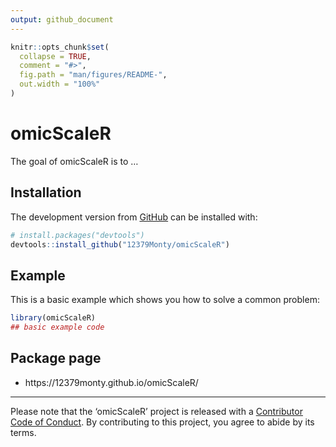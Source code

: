 ```yaml
---
output: github_document
---
```


<!-- README.md is generated from README.Rmd. Please edit that file -->

```r
knitr::opts_chunk$set(
  collapse = TRUE,
  comment = "#>",
  fig.path = "man/figures/README-",
  out.width = "100%"
)
```

# omicScaleR

<!-- badges: start -->
<!-- badges: end -->

The goal of omicScaleR is to ...

## Installation

<!--
You can install the released version of omicScaleR from [CRAN](https://CRAN.R-project.org) with:

``` r
install.packages("omicScaleR")
```
-->

The development version from [GitHub](https://github.com/) can 
be installed with:

``` r
# install.packages("devtools")
devtools::install_github("12379Monty/omicScaleR")
```
## Example

This is a basic example which shows you how to solve a common problem:

```r
library(omicScaleR)
## basic example code
```


## Package page

* https://12379monty.github.io/omicScaleR/



-----

Please note that the 'omicScaleR' project is released with a [Contributor Code of Conduct](.github/CODE_OF_CONDUCT.md). By contributing to this project, you agree to abide by its terms.

<!--

Rscript -e "rmarkdown::render('README.Rmd')"

-->
